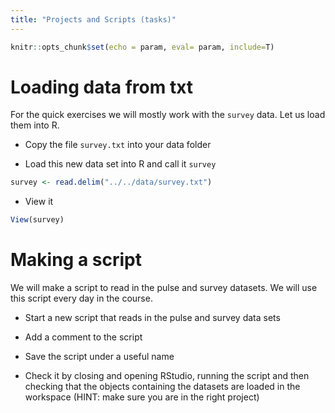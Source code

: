 ```yaml
---
title: "Projects and Scripts (tasks)"
---
```


```r
knitr::opts_chunk$set(echo = param, eval= param, include=T)
```


# Loading data from txt {#firstLoad}

For the quick exercises we will mostly work with the `survey` data. Let us load them into R.

- Copy the file  `survey.txt` into your data folder

- Load this new data set into R and call it `survey`

```r
survey <- read.delim("../../data/survey.txt")

```

- View it

```r
View(survey)
```

# Making a script {#firstScript}

We will make a script to read in the pulse and survey datasets. We will use this script every day in the course.

- Start a new script that reads in the pulse and survey data sets

- Add a comment to the script

- Save the script under a useful name

- Check it by closing and opening RStudio, running the script and then checking that the objects containing the datasets are loaded in the workspace (HINT: make sure you are in the right project)
